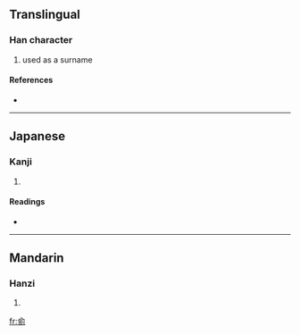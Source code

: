 ==Translingual==

===Han character===
{{Han char|rn=9|rad=人|as=07|sn=9|four=|canj=人一弓弓 (OMNN), X人一弓弓 (XOMNN)}}

# used as a surname

====References====
* {{Han ref|kx=0103.180|dkj=00645|hdz=10155.060|uh=4FB4|ud=20404}}

----

==Japanese==

===Kanji===
{{ja-kanji|grade=|rs=人07}}

# {{defn|Japanese|sort=人07}}

====Readings====
* {{ja-readings|on=[[ちゅう]] (chū)|kun=}}

----

==Mandarin==

===Hanzi===
{{cmn-hanzi|pin=[[chǒu]] ([[chou3]]), [[pián]] ([[pian2]])|wg=ch'ou<sup>3</sup>, p'ien<sup>2</sup>}}

# {{defn|Mandarin|sort=人07}}

[[fr:侴]]